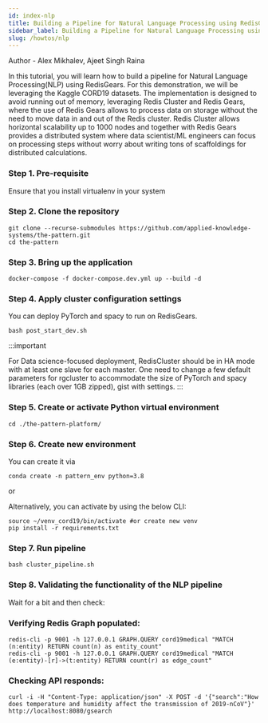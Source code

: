 ```yaml
---
id: index-nlp
title: Building a Pipeline for Natural Language Processing using RedisGears 
sidebar_label: Building a Pipeline for Natural Language Processing using RedisGears
slug: /howtos/nlp
---
```




Author - Alex Mikhalev, Ajeet Singh Raina

In this tutorial, you will learn how to build a pipeline for Natural Language Processing(NLP) using RedisGears. For this demonstration, we will be leveraging the Kaggle CORD19 datasets. The implementation is designed to avoid running out of memory, leveraging Redis Cluster and Redis Gears, where the use of Redis Gears allows to process data on storage without the need to move data in and out of the Redis cluster. Redis Cluster allows horizontal scalability up to 1000 nodes and together with Redis Gears provides a distributed system where data scientist/ML engineers can focus on processing steps without worry about writing tons of scaffoldings for distributed calculations.



### Step 1. Pre-requisite

Ensure that you install virtualenv in your system


### Step 2. Clone the repository

```
git clone --recurse-submodules https://github.com/applied-knowledge-systems/the-pattern.git
cd the-pattern
```

### Step 3. Bring up the application

```
docker-compose -f docker-compose.dev.yml up --build -d
```

### Step 4. Apply cluster configuration settings

You can deploy PyTorch and spacy to run on RedisGears.

```
bash post_start_dev.sh
```


:::important

For Data science-focused deployment, RedisCluster should be in HA mode with at least one slave for each master. 
One need to change a few default parameters for rgcluster to accommodate the size of PyTorch and spacy libraries (each over 1GB zipped), gist with settings.
:::


### Step 5. Create or activate Python virtual environment 

```
cd ./the-pattern-platform/
```

### Step 6. Create new environment 

You can create it via 

```
conda create -n pattern_env python=3.8
```
 or 

Alternatively, you can activate by using the below CLI: 

```
source ~/venv_cord19/bin/activate #or create new venv
pip install -r requirements.txt
```

### Step 7. Run pipeline

```
bash cluster_pipeline.sh
```


### Step 8. Validating the functionality of the NLP pipeline

Wait for a bit and then check:

### Verifying Redis Graph populated: 

```
redis-cli -p 9001 -h 127.0.0.1 GRAPH.QUERY cord19medical "MATCH (n:entity) RETURN count(n) as entity_count" 
redis-cli -p 9001 -h 127.0.0.1 GRAPH.QUERY cord19medical "MATCH (e:entity)-[r]->(t:entity) RETURN count(r) as edge_count"
```
### Checking API responds: 

```
curl -i -H "Content-Type: application/json" -X POST -d '{"search":"How does temperature and humidity affect the transmission of 2019-nCoV"}' http://localhost:8080/gsearch
```



